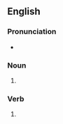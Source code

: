 ==English==

===Pronunciation===
* {{IPA|en|/ˈtɹæfɪks/}}

===Noun===
{{head|en|noun form}}

# {{plural of|en|traffic}}

===Verb===
{{head|en|verb form}}

# {{en-third-person singular of|traffic}}